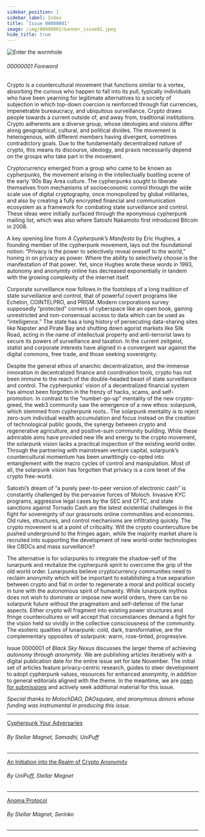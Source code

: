 ```yaml
---
sidebar_position: 1
sidebar_label: Index
title: 'Issue 00000001'
image: /img/00000001/banner_issue01.jpeg
hide_title: true
---
```


![Enter the wormhole](../../img/00000001/coverissue1.jpeg)

###### 00000001 Foreword
Crypto is a countercultural movement that functions similar to a vortex, absorbing the curious who happen to fall into its pull, typically individuals who have been yearning for legitimate alternatives to a society of subjection in which top-down coercion is reinforced through fiat currencies, impenetrable bureaucracy, and ubiquitous surveillance. Crypto draws people towards a current outside of, and away from, traditional institutions. Crypto adherents are a diverse group, whose ideologies and visions differ along geographical, cultural, and political divides. The movement is heterogenous, with different members having divergent, sometimes contradictory goals. Due to the fundamentally decentralized nature of crypto, this means its discourse, ideology, and praxis necessarily depend on the groups who take part in the movement.

Cryptocurrency emerged from a group who came to be known as cypherpunks, the movement arising in the intellectually bustling scene of the early ’90s Bay Area culture. The cypherpunks sought to liberate themselves from mechanisms of socioeconomic control through the wide scale use of digital cryptography, once monopolized by global militaries, and also by creating a fully encrypted financial and communication ecosystem as a framework for combating state surveillance and control. These ideas were initially surfaced through the eponymous cypherpunk mailing list, which was also where Satoshi Nakamoto first introduced Bitcoin in 2008.

A key opening line from *A Cypherpunk’s Manifesto* by Eric Hughes, a founding member of the cypherpunk movement, lays out the foundational notion: “Privacy is the power to selectively reveal oneself to the world,” honing in on privacy as power. Where the ability to selectively choose is the manifestation of that power. Yet, since Hughes wrote these words in 1993, autonomy and anonymity online has decreased exponentially in tandem with the growing complexity of the internet itself.

Corporate surveillance now follows in the footsteps of a long tradition of state surveillance and control, that of powerful covert programs like Echelon, COINTELPRO, and PRISM. Modern corporations survey supposedly “protected” corners of cyberspace like an open book, gaining unrestricted and non-consensual access to data which can be used as “intelligence.” The state has a long history of persecuting data-sharing sites like Napster and Pirate Bay and shutting down agorist markets like Silk Road, acting in the name of intellectual property and anti-terrorist laws to secure its powers of surveillance and taxation. In the current zeitgeist, statist and corporate interests have aligned in a convergent war against the digital commons, free trade, and those seeking sovereignty.

Despite the general ethos of anarchic decentralization, and the immense innovation in decentralized finance and coordination tools, crypto has not been immune to the reach of the double-headed beast of state surveillance and control. The cypherpunks’ vision of a decentralized financial system has almost been forgotten in the frenzy of hacks, scams, and self-promotion. In contrast to the “number-go-up” mentality of the new crypto-greed, the web3 community saw the emergence of a new ethos: solarpunk, which stemmed from cypherpunk roots.. The solarpunk mentality is to reject zero-sum individual wealth accumulation and focus instead on the creation of technological public goods, the synergy between crypto and regenerative agriculture, and positive-sum community building. While these admirable aims have provided new life and energy to the crypto movement, the solarpunk vision lacks a practical inspection of the existing world order. Through the partnering with mainstream venture capital, solarpunk’s countercultural momentum has been unwittingly co-opted into entanglement with the macro cycles of control and manipulation. Most of all, the solarpunk vision has forgotten that privacy is a core tenet of the crypto free-world.

Satoshi’s dream of “a purely peer-to-peer version of electronic cash” is constantly challenged by the pervasive forces of Moloch. Invasive KYC programs, aggressive legal cases by the SEC and CFTC, and state sanctions against Tornado Cash are the latest existential challenges in the fight for sovereignty of our grassroots online communities and economies. Old rules, structures, and control mechanisms are infiltrating quickly. The crypto movement is at a point of criticality. Will the crypto counterculture be pushed underground to the fringes again, while the majority market share is recruited into supporting the development of new world-order technologies like CBDCs and mass surveillance?

The alternative is for solarpunks to integrate the shadow-self of the lunarpunk and revitalize the cypherpunk spirit to overcome the grip of the old world order. Lunarpunks believe cryptocurrency communities need to reclaim anonymity which will be important to establishing a true separation between crypto and fiat in order to regenerate a moral and political society in tune with the autonomous spirit of humanity. While lunarpunk mythos does not wish to dominate or impose new world orders, there can be no solarpunk future without the pragmatism and self-defense of the lunar aspects. Either crypto will fragment into existing power structures and fringe countercultures or will accept that circumstances demand a fight for the vision held so vividly in the collective consciousness of the community. The esoteric qualities of lunarpunk: cold, dark, transformative, are the complementary opposites of solarpunk: warm, rose-tinted, progressive.

Issue 0000001 of *Black Sky Nexus* discusses the larger theme of achieving *autonomy through anonymity*. We are publishing articles iteratively with a digital publication date for the entire issue set for late November. The initial set of articles feature privacy-centric research, guides to steer development to adopt cypherpunk values, resources for enhanced anonymity, in addition to general editorials aligned with the theme. In the meantime, we are [open for submissions](/zine/00000001/call-for-submissions) and actively seek additional material for this issue.
 
*Special thanks to MolochDAO, DAOsquare, and anonymous donors whose funding was instrumental in producing this issue.*

--- 
<span class="zine-index"><a href="../../zine/00000001/cypherpunk-your-adversaries">Cypherpunk Your Adversaries</a></span>

###### By Stellar Magnet, Samadhi, UniPuff
---
<span class="zine-index"><a href="../../zine/00000001/anon-guide">An Initiation into the Realm of Crypto Anonymity</a></span>

###### By UniPuff, Stellar Magnet
--- 
<span class="zine-index"><a href="../../zine/00000001/anoma-protocol">Anoma Protocol</a></span>

###### By Stellar Magnet, Serinko
--- 